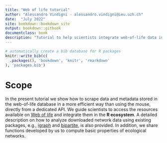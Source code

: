 ```yaml
--- 
title: "Web of life tutorial"
author: "Alessandro Vindigni - alessandro.vindigni@ieu.uzh.ch"
date:  "July 2022"  
site: bookdown::bookdown_site
output: bookdown::gitbook
documentclass: book
description: "Tutorial to help scientists integrate web-of-life data into the R ecosystem."
---
```



```r
# automatically create a bib database for R packages
knitr::write_bib(c(
  .packages(), 'bookdown', 'knitr', 'rmarkdown'
), 'packages.bib')
```

# Scope {-}
 <!-- 
An ecological network is a dataset describing a group of species and their reciprocal interaction. Typically, this data is collected by ecologists in the field, even if for some purposes ecological networks can also be generated by computer simulations. In recent publications experimental datasets are usually made available, either as supplemental material or through a repository on the web. Some research groups have also gathered network datasets from different publications into public databases to facilitate access to the scientific community. Two of such examples are <a href="https://mangal.io/#/" target="_blank">Mangal</a> and <a href="https://www.web-of-life.es" target="_blank">Web of life</a>. The latter is the database of ecological networks developed and maintained by the <a href="https://www.bascompte.net/" target="_blank">Bascompte lab</a>. 


More information about the project can be found in this <a href="https://arxiv.org/abs/1403.2575" target="_blank">paper</a>, while <a href="https://www.web-of-life.es/help/help.php" target="_blank">here</a> you can find instructions to download ecological networks manually, with a click of mouse.
--> 

In the present tutorial we show how to scrape data and metadata stored in the web-of-life database in a more efficient way than using the mouse, directly from a dedicated API. We guide scientists to access the resources available on <a href="https://www.web-of-life.es" target="_blank">Web of life</a> and integrate them in the **R ecosystem**. A detailed description on how to analyze downloaded network data using existing packages, e.g., <a href="https://igraph.org/" target="_blank">igraph</a> and <a href="https://cran.r-project.org/web/packages/bipartite/vignettes/Intro2bipartite.pdf" target="_blank">bipartite</a>, is also provided. In addition, we share functions developed by us to compute basic properties of ecological networks.  

<!--
Though users can download network data from the <a href="https://www.web-of-life.es" target="_blank">web interface</a> with a click of mouse, 


## General readings  {-}

* Barabási,A.-L. (2002). Linked: The New Science of Networks. *Perseus Books Group*.
* Bascompte, J. and Jordano, P. (2013). Mutualistic Networks. *Princeton University Press*.
* Pascual, M. and Dunne, J.A. (2006). Ecological Networks: Linking Structure to Dynamics in Food Webs. *Oxford University Press*.
* Pimm, S.L. (1982). Food Webs. *Chicago University Press*.

-->